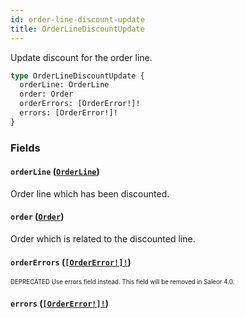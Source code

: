 ```yaml
---
id: order-line-discount-update
title: OrderLineDiscountUpdate
---
```


Update discount for the order line.

```graphql
type OrderLineDiscountUpdate {
  orderLine: OrderLine
  order: Order
  orderErrors: [OrderError!]!
  errors: [OrderError!]!
}
```

### Fields

#### `orderLine` ([`OrderLine`](/developer/api-reference/objects/order-line.mdx))

Order line which has been discounted.

#### `order` ([`Order`](/developer/api-reference/objects/order.mdx))

Order which is related to the discounted line.

#### `orderErrors` ([`[OrderError!]!`](/developer/api-reference/objects/order-error.mdx))

<sub><sup><span className="deprecatedTag">DEPRECATED</span> Use errors field instead. This field will be removed in Saleor 4.0.</sup></sub>

#### `errors` ([`[OrderError!]!`](/developer/api-reference/objects/order-error.mdx))

